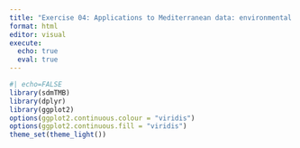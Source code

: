 ```yaml
---
title: "Exercise 04: Applications to Mediterranean data: environmental covariates, dealing with complex land barriers"
format: html
editor: visual
execute: 
  echo: true
  eval: true
---
```


```r
#| echo=FALSE
library(sdmTMB)
library(dplyr)
library(ggplot2)
options(ggplot2.continuous.colour = "viridis")
options(ggplot2.continuous.fill = "viridis")
theme_set(theme_light())
```

# 
